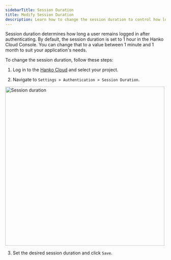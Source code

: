 ```yaml
---
sidebarTitle: Session Duration
title: Modify Session Duration
description: Learn how to change the session duration to control how long users remain logged in.
---
```


Session duration determines how long a user remains logged in after authenticating. By default, the session duration is set to 1 hour in the Hanko Cloud Console. You can change that to a value between 1 minute and 1 month to suit your application's needs.

To change the session duration, follow these steps:

1. Log in to the [Hanko Cloud](https://cloud.hanko.io) and select your project.

2. Navigate to `Settings > Authentication > Session Duration`.

<Frame>
  <img
    src="/images/cloud-console/session-duration.png"
    alt="Session duration"
    width="500"
    style={{ borderRadius: "0.5rem" }}
  />
</Frame>

3. Set the desired session duration and click `Save`.
